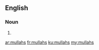 {{also|Mullahs}}
==English==

===Noun===
{{head|en|noun plural form}}

# {{plural of|mullah|lang=en}}

[[ar:mullahs]]
[[fr:mullahs]]
[[ku:mullahs]]
[[my:mullahs]]